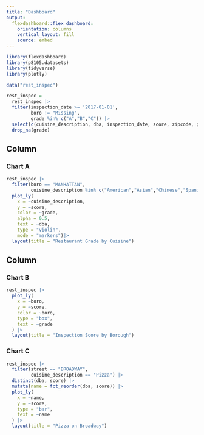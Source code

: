 ```yaml
---
title: "Dashboard"
output: 
  flexdashboard::flex_dashboard:
    orientation: columns
    vertical_layout: fill
    source: embed
---
```


```r
library(flexdashboard)
library(p8105.datasets)
library(tidyverse)
library(plotly)
```

```r
data("rest_inspec")

rest_inspec = 
  rest_inspec |>
  filter(inspection_date >= '2017-01-01',
         boro != "Missing",
         grade %in% c("A","B","C")) |>
  select(c(cuisine_description, dba, inspection_date, score, zipcode, grade, boro, street)) |>
  drop_na(grade)
```


Column {data-width=650}
-----------------------------------------------------------------------

### Chart A

```r
rest_inspec |>
  filter(boro == "MANHATTAN",
         cuisine_description %in% c("American","Asian","Chinese","Spanish","Indian","Thai")) |>
  plot_ly(
    x = ~cuisine_description, 
    y = ~score, 
    color = ~grade, 
    alpha = 0.5, 
    text = ~dba,
    type = "violin", 
    mode = "markers")|>
  layout(title = "Restaurant Grade by Cuisine")
```

Column {data-width=350}
-----------------------------------------------------------------------

### Chart B

```r
rest_inspec |>
  plot_ly(
    x = ~boro,
    y = ~score,
    color = ~boro,
    type = "box",
    text = ~grade
  ) |>
  layout(title = "Inspection Score by Borough")
```

### Chart C

```r
rest_inspec |>
  filter(street == "BROADWAY",
         cuisine_description == "Pizza") |>
  distinct(dba, score) |>
  mutate(name = fct_reorder(dba, score)) |>
  plot_ly(
    x = ~name,
    y = ~score,
    type = "bar",
    text = ~name
  ) |>
  layout(title = "Pizza on Broadway")
```

